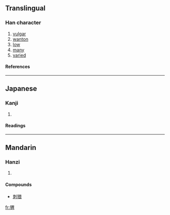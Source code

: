 {{see|蝟}}

==Translingual==
===Han character===
{{Han char|rn=94|rad=犬|as=09|sn=12|four=|canj=大竹田月 (KHWB)}}
# [[vulgar]]
# [[wanton]]
# [[low]]
# [[many]]
# [[varied]]
====References====
{{Han ref|kx=0715.010|dkj=20536|dj=1127.020|hdz=21358.020|uh=732C|ud=29484}}

----
==Japanese==
===Kanji===
{{ja-kanji|grade=|rs=犬09}}
# {{defn|Japanese}} 
====Readings====
{{ja-readings|on=[[い]] (i)|kun=[[はりねずみ]] (harinezumi)|nanori=}}

----
==Mandarin==
===Hanzi===
{{cmn-hanzi|tra=蝟|pin=[[hè]] ([[he4]]), [[wèi]] ([[wei4]]), [[xié]] ([[xie2]])|wg=ho<sup>4</sup>, wei<sup>4</sup>, hsieh<sup>2</sup>}}
# {{defn|Mandarin}}

====Compounds====
*[[刺猥]]

[[fr:猬]]
